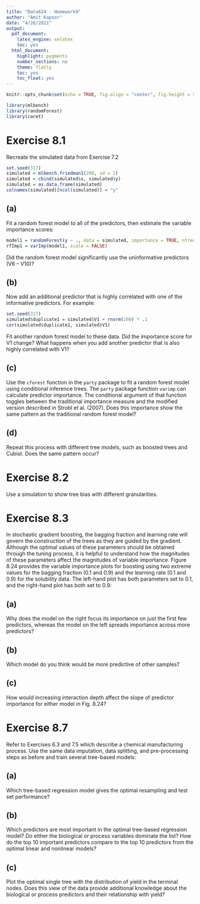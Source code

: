 ```yaml
---
title: "Data624 - Homework9"
author: "Amit Kapoor"
date: "4/26/2021"
output:
  pdf_document:
    latex_engine: xelatex
    toc: yes
  html_document:
    highlight: pygments
    number_sections: no
    theme: flatly
    toc: yes
    toc_float: yes
---
```


```r
knitr::opts_chunk$set(echo = TRUE, fig.align = "center", fig.height = 5, fig.width = 8, warning = FALSE)
```


```r

library(mlbench)
library(randomForest)
library(caret)
```






# Exercise 8.1
Recreate the simulated data from Exercise 7.2

```r
set.seed(317)
simulated = mlbench.friedman1(200, sd = 1)
simulated = cbind(simulated$x, simulated$y)
simulated = as.data.frame(simulated)
colnames(simulated)[ncol(simulated)] = "y"
```

## (a) 
Fit a random forest model to all of the predictors, then estimate the variable importance scores:

```r
model1 = randomForest(y ~ ., data = simulated, importance = TRUE, ntree = 1000)
rfImp1 = varImp(model1, scale = FALSE)
```

Did the random forest model significantly use the uninformative predictors (V6 – V10)?



## (b) 
Now add an additional predictor that is highly correlated with one of the informative predictors. For example:

```r
set.seed(317)
simulated$duplicate1 = simulated$V1 + rnorm(200) * .1
cor(simulated$duplicate1, simulated$V1)
```

Fit another random forest model to these data. Did the importance score for V1 change? What happens when you add another predictor that is also highly correlated with V1?



## (c) 
Use the `cforest` function in the `party` package to fit a random forest model using conditional inference trees. The `party` package function `varimp` can calculate predictor importance. The conditional argument of that function toggles between the traditional importance measure and the modified version described in Strobl et al. (2007). Does this importance show the same pattern as the traditional random forest model?



## (d)
Repeat this process with different tree models, such as boosted trees and Cubist. Does the same pattern occur?





# Exercise 8.2
Use a simulation to show tree bias with different granularities.







# Exercise 8.3
In stochastic gradient boosting, the bagging fraction and learning rate will govern the construction of the trees as they are guided by the gradient. Although the optimal values of these parameters should be obtained through the tuning process, it is helpful to understand how the magnitudes of these parameters affect the magnitudes of variable importance. Figure 8.24 provides the variable importance plots for boosting using two extreme values for the bagging fraction (0.1 and 0.9) and the learning rate (0.1 and 0.9) for the solubility data. The left-hand plot has both parameters set to 0.1, and the right-hand plot has both set to 0.9:


## (a)
Why does the model on the right focus its importance on just the first few predictors, whereas the model on the left spreads importance across more predictors?


## (b)
Which model do you think would be more predictive of other samples?


## (c)
How would increasing interaction depth affect the slope of predictor importance for either model in Fig. 8.24?










# Exercise 8.7
Refer to Exercises 6.3 and 7.5 which describe a chemical manufacturing process. Use the same data imputation, data splitting, and pre-processing steps as before and train several tree-based models:


## (a)
Which tree-based regression model gives the optimal resampling and test set performance?



## (b)
Which predictors are most important in the optimal tree-based regression model? Do either the biological or process variables dominate the list? How do the top 10 important predictors compare to the top 10 predictors from the optimal linear and nonlinear models?


## (c)
Plot the optimal single tree with the distribution of yield in the terminal nodes. Does this view of the data provide additional knowledge about the biological or process predictors and their relationship with yield?



